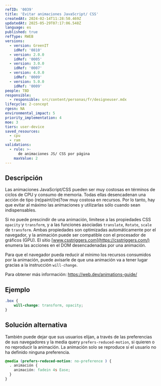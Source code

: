 ```yaml
---
refID: '0039'
title: 'Evitar animaciones JavaScript/ CSS'
createdAt: 2024-02-14T11:28:50.469Z
updatedAt: 2025-05-29T07:17:06.548Z
language: es
published: true
refType: RWEB
versions:
  - version: GreenIT
    idRef: '0810'
  - version: 2.0.0
    idRef: '0005'
  - version: 3.0.0
    idRef: '0007'
  - version: 4.0.0
    idRef: '0009'
  - version: 5.0.0
    idRef: '0009'
people: TBD
responsible:
  - responsible: src/content/personas/fr/designeuser.mdx
lifecycle: 2-concept
rgesn: NA
environmental_impact: 5
priority_implementation: 4
moe: 3
tiers: user-device
saved_resources:
  - cpu
  - ram
validations:
  - rule: >-
      de animaciones JS/ CSS por página
    maxValue: 2
---
```


## Descripción

Las animaciones JavaScript/CSS pueden ser muy costosas en términos de ciclos de CPU y consumo de memoria.
Todas ellas desencadenan una acción de tipo (re)paint/(re)?ow muy costosa en recursos. Por lo tanto, hay que evitar al máximo las animaciones y utilizarlas sólo cuando sean indispensables.

Si no puede prescindir de una animación, limitese a las propiedades CSS `opacity` y `transform`, y a las funciones asociadas `translate`, `Rotate`, `scale` de `transform`. Ambas propiedades son optimizadas automáticamente por el navegador, y la animación puede ser compatible con el procesador de gráficos (GPU). El sitio [www.csstriggers.com](https://csstriggers.com/) enumera las acciones en el DOM desencadenadas por una animación.

Para que el navegador pueda reducir al mínimo los recursos consumidos por la animación, puede avisarle de que una animación va a tener lugar gracias a la instrucción `will-change`.

Para obtener más información:
https://web.dev/animations-guide/

## Ejemplo

```css
.box {
	will-change: transform, opacity;
}
```
## Solución alternativa

También puede dejar que sus usuarios elijan, a través de las preferencias de sus navegadores y la media query `prefers-reduced-motion`, si quieren o no reproducir la animación. La animación solo se reproduce si el usuario no ha definido ninguna preferencia.

```css
@media (prefers-reduced-motion: no-preference ) {
  . animación {
	animación: fadein 4s Ease;
  }
}
```


